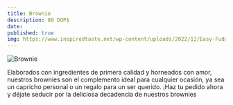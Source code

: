 ```yaml
---
title: Brownie
description: 80 DOP$
date: 
published: true
img: https://www.inspiredtaste.net/wp-content/uploads/2022/11/Easy-Fudgy-Brownies-Recipe-2-1200-1200x800.jpg
---
```


![Brownie](https://handletheheat.com/wp-content/uploads/2017/03/Chewy-Brownies-Square-1.jpg)

 Elaborados con ingredientes de primera calidad y horneados con amor, nuestros brownies son el complemento ideal para cualquier ocasión, ya sea un capricho personal o un regalo para un ser querido. ¡Haz tu pedido ahora y déjate seducir por la deliciosa decadencia de nuestros brownies